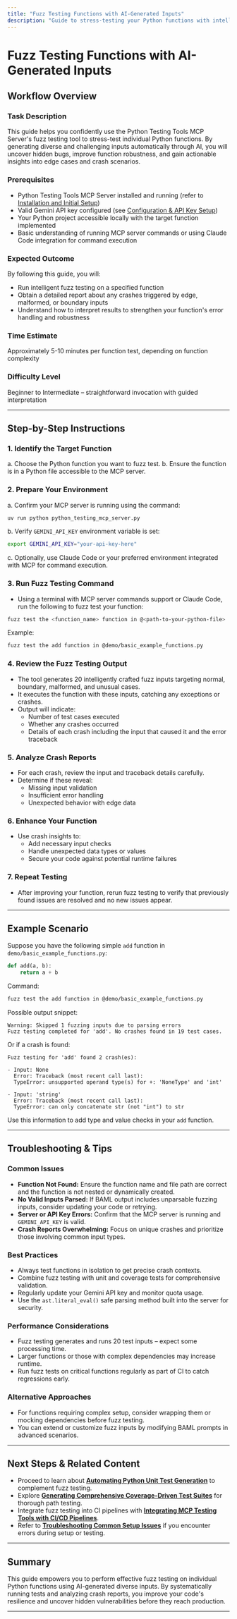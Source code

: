 ```yaml
---
title: "Fuzz Testing Functions with AI-Generated Inputs"
description: "Guide to stress-testing your Python functions with intelligent, diverse, and boundary-pushing inputs using the fuzz testing tool. Learn how to target individual functions, interpret crash reports, and use results to improve robustness."
---
```


# Fuzz Testing Functions with AI-Generated Inputs

## Workflow Overview

### Task Description
This guide helps you confidently use the Python Testing Tools MCP Server's fuzz testing tool to stress-test individual Python functions. By generating diverse and challenging inputs automatically through AI, you will uncover hidden bugs, improve function robustness, and gain actionable insights into edge cases and crash scenarios.

### Prerequisites
- Python Testing Tools MCP Server installed and running (refer to [Installation and Initial Setup](/guides/getting-started/installation-setup))
- Valid Gemini API key configured (see [Configuration & API Key Setup](/getting-started/setup-prerequisites-installation/configuration-setup))
- Your Python project accessible locally with the target function implemented
- Basic understanding of running MCP server commands or using Claude Code integration for command execution

### Expected Outcome
By following this guide, you will:
- Run intelligent fuzz testing on a specified function
- Obtain a detailed report about any crashes triggered by edge, malformed, or boundary inputs
- Understand how to interpret results to strengthen your function's error handling and robustness

### Time Estimate
Approximately 5-10 minutes per function test, depending on function complexity

### Difficulty Level
Beginner to Intermediate – straightforward invocation with guided interpretation

---

## Step-by-Step Instructions

### 1. Identify the Target Function
a. Choose the Python function you want to fuzz test.
b. Ensure the function is in a Python file accessible to the MCP server.

### 2. Prepare Your Environment
a. Confirm your MCP server is running using the command:
```bash
uv run python python_testing_mcp_server.py
```
b. Verify `GEMINI_API_KEY` environment variable is set:
```bash
export GEMINI_API_KEY="your-api-key-here"
```
c. Optionally, use Claude Code or your preferred environment integrated with MCP for command execution.

### 3. Run Fuzz Testing Command
- Using a terminal with MCP server commands support or Claude Code, run the following to fuzz test your function:
```bash
fuzz test the <function_name> function in @<path-to-your-python-file>
```
Example:
```bash
fuzz test the add function in @demo/basic_example_functions.py
```

### 4. Review the Fuzz Testing Output
- The tool generates 20 intelligently crafted fuzz inputs targeting normal, boundary, malformed, and unusual cases.
- It executes the function with these inputs, catching any exceptions or crashes.
- Output will indicate:
  - Number of test cases executed
  - Whether any crashes occurred
  - Details of each crash including the input that caused it and the error traceback

### 5. Analyze Crash Reports
- For each crash, review the input and traceback details carefully.
- Determine if these reveal:
  - Missing input validation
  - Insufficient error handling
  - Unexpected behavior with edge data

### 6. Enhance Your Function
- Use crash insights to:
  - Add necessary input checks
  - Handle unexpected data types or values
  - Secure your code against potential runtime failures

### 7. Repeat Testing
- After improving your function, rerun fuzz testing to verify that previously found issues are resolved and no new issues appear.

---

## Example Scenario

Suppose you have the following simple `add` function in `demo/basic_example_functions.py`:

```python
def add(a, b):
    return a + b
```

Command:
```bash
fuzz test the add function in @demo/basic_example_functions.py
```

Possible output snippet:
```
Warning: Skipped 1 fuzzing inputs due to parsing errors
Fuzz testing completed for 'add'. No crashes found in 19 test cases.
```

Or if a crash is found:
```
Fuzz testing for 'add' found 2 crash(es):

- Input: None
  Error: Traceback (most recent call last):
  TypeError: unsupported operand type(s) for +: 'NoneType' and 'int'

- Input: 'string'
  Error: Traceback (most recent call last):
  TypeError: can only concatenate str (not "int") to str
```

Use this information to add type and value checks in your `add` function.

---

## Troubleshooting & Tips

### Common Issues
- **Function Not Found:** Ensure the function name and file path are correct and the function is not nested or dynamically created.
- **No Valid Inputs Parsed:** If BAML output includes unparsable fuzzing inputs, consider updating your code or retrying.
- **Server or API Key Errors:** Confirm that the MCP server is running and `GEMINI_API_KEY` is valid.
- **Crash Reports Overwhelming:** Focus on unique crashes and prioritize those involving common input types.

### Best Practices
- Always test functions in isolation to get precise crash contexts.
- Combine fuzz testing with unit and coverage tests for comprehensive validation.
- Regularly update your Gemini API key and monitor quota usage.
- Use the `ast.literal_eval()` safe parsing method built into the server for security.

### Performance Considerations
- Fuzz testing generates and runs 20 test inputs – expect some processing time.
- Larger functions or those with complex dependencies may increase runtime.
- Run fuzz tests on critical functions regularly as part of CI to catch regressions early.

### Alternative Approaches
- For functions requiring complex setup, consider wrapping them or mocking dependencies before fuzz testing.
- You can extend or customize fuzz inputs by modifying BAML prompts in advanced scenarios.

---

## Next Steps & Related Content

- Proceed to learn about **[Automating Python Unit Test Generation](/guides/core-workflows/guide-unit-testing)** to complement fuzz testing.
- Explore **[Generating Comprehensive Coverage-Driven Test Suites](/guides/core-workflows/guide-coverage-testing)** for thorough path testing.
- Integrate fuzz testing into CI pipelines with **[Integrating MCP Testing Tools with CI/CD Pipelines](/guides/advanced-usage/integration-ci)**.
- Refer to **[Troubleshooting Common Setup Issues](/getting-started/first-run-usage-validation/troubleshooting)** if you encounter errors during setup or testing.

---

## Summary
This guide empowers you to perform effective fuzz testing on individual Python functions using AI-generated diverse inputs. By systematically running tests and analyzing crash reports, you improve your code's resilience and uncover hidden vulnerabilities before they reach production.

---